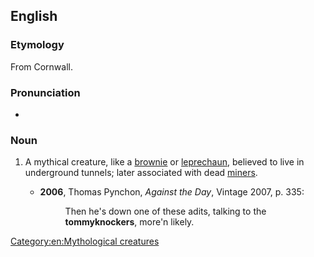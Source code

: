 ==English==

===Etymology===
From Cornwall.

===Pronunciation===
* {{IPA|/ˈtɒmiːnɒkə/}}

===Noun===
{{en-noun}}

# {{context|folklore|lang=en}} A mythical creature, like a [[brownie]] or [[leprechaun]], believed to live in underground tunnels; later associated with dead [[miners]].
#* '''2006''', Thomas Pynchon, ''Against the Day'', Vintage 2007, p. 335:
#*: Then he's down one of these adits, talking to the '''tommyknockers''', more'n likely.

[[Category:en:Mythological creatures]]
